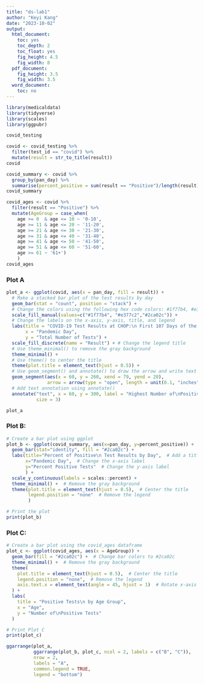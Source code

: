 ```yaml
---
title: "ds-lab1"
author: "Keyi Kang"
date: "2023-10-02"
output:
  html_document:
    toc: yes
    toc_depth: 2
    toc_float: yes
    fig_height: 4.5
    fig_width: 8
  pdf_document:
    fig_height: 3.5
    fig_width: 3.5
  word_document:
    toc: no
---
```

```r
library(medicaldata)
library(tidyverse)
library(scales)
library(ggpubr)
```

```r
covid_testing
```

```r
covid <- covid_testing %>% 
  filter(test_id == "covid") %>% 
  mutate(result = str_to_title(result))
covid
```


```r
covid_summary <- covid %>% 
  group_by(pan_day) %>% 
  summarise(percent_positive = sum(result == "Positive")/length(result))
covid_summary
```

```r
covid_ages <- covid %>% 
  filter(result == "Positive") %>% 
  mutate(AgeGroup = case_when(
    age >= 0  & age <= 10 ~ '0-10',
    age >= 11 & age <= 20 ~ '11-20',
    age >= 21 & age <= 30 ~ '21-30',
    age >= 31 & age <= 40 ~ '31-40',
    age >= 41 & age <= 50 ~ '41-50',
    age >= 51 & age <= 60 ~ '51-60',
    age >= 61 ~ '61+')
    )
covid_ages
```
### Plot A
```r
plot_a <- ggplot(covid, aes(x = pan_day, fill = result)) + 
  # Make a stacked bar plot of the test results by day
  geom_bar(stat = "count", position = "stack") +
  # Change the colors using the following hex code colors: #1f77b4, #e377c2 and #2ca02c
  scale_fill_manual(values=c("#1f77b4", "#e377c2","#2ca02c")) +
  # Change the labels on the x-axis, y-axis, title, and legend
  labs(title = "COVID-19 Test Results at CHOP:\n First 107 Days of the Pandemic",
       x = "Pandemic Day",
       y = "Total Number of Tests") +
  scale_fill_discrete(name = "Result") + # Change the legend title
  # Use theme_minimal() to remove the gray background
  theme_minimal() +
  # Use theme() to center the title
  theme(plot.title = element_text(hjust = 0.5)) +
  # Use geom_segment() and annotate() to draw the arrow and write text on the plot
  geom_segment(aes(x = 60, y = 260, xend = 79, yend = 20),
               arrow = arrow(type = "open", length = unit(0.1, "inches"))) +
  # Add text annotation using annotate()
  annotate("text", x = 60, y = 300, label = "Highest Number of\nPositive Tests (20)\non Day 79", 
           size = 3) 

plot_a
```

### Plot B:
```r
# Create a bar plot using ggplot
plot_b <- ggplot(covid_summary, aes(x=pan_day, y=percent_positive)) +
  geom_bar(stat="identity", fill = "#2ca02c") +
  labs(title="Percent of Positive\n Test Results by Day",  # Add a title
       x="Pandemic Day",  # Change the x-axis label
       y="Percent Positive Tests"  # Change the y-axis label
       ) +
  scale_y_continuous(labels = scales::percent) +
  theme_minimal() +  # Remove the gray background
  theme(plot.title = element_text(hjust = 0.5),  # Center the title
        legend.position = "none"  # Remove the legend
        )

# Print the plot
print(plot_b)
```


### Plot C:
```r
# Create a bar plot using the covid_ages dataframe
plot_c <- ggplot(covid_ages, aes(x = AgeGroup)) +
  geom_bar(fill = "#2ca02c") +  # Change bar colors to #2ca02c
  theme_minimal() +  # Remove the gray background
  theme(
    plot.title = element_text(hjust = 0.5),  # Center the title
    legend.position = "none",  # Remove the legend
    axis.text.x = element_text(angle = 45, hjust = 1)  # Rotate x-axis labels
  ) +
  labs(
    title = "Positive Tests\n by Age Group",
    x = "Age",
    y = "Number of\nPositive Tests"
  )

# Print Plot C
print(plot_c)
```


```r
ggarrange(plot_a,
          ggarrange(plot_b, plot_c, ncol = 2, labels = c("B", "C")),
          nrow = 2,
          labels = "A",
          common.legend = TRUE,
          legend = "bottom")
```

